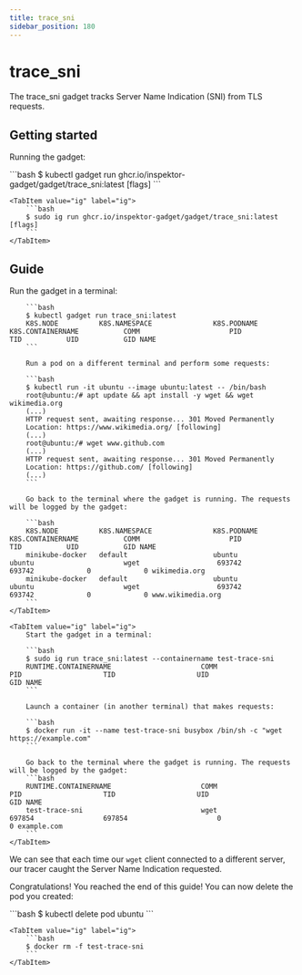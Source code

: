 ```yaml
---
title: trace_sni
sidebar_position: 180
---
```



# trace_sni

The trace_sni gadget tracks Server Name Indication (SNI) from TLS requests.

## Getting started

Running the gadget:

<Tabs groupId="env">
    <TabItem value="kubectl-gadget" label="kubectl gadget">
        ```bash
        $ kubectl gadget run ghcr.io/inspektor-gadget/gadget/trace_sni:latest [flags]
        ```
    </TabItem>

    <TabItem value="ig" label="ig">
        ```bash
        $ sudo ig run ghcr.io/inspektor-gadget/gadget/trace_sni:latest [flags]
        ```
    </TabItem>
</Tabs>

## Guide

<Tabs groupId="env">
    <TabItem value="kubectl-gadget" label="kubectl gadget">
        Run the gadget in a terminal:

        ```bash
        $ kubectl gadget run trace_sni:latest
        K8S.NODE          K8S.NAMESPACE               K8S.PODNAME                 K8S.CONTAINERNAME           COMM                      PID            TID           UID           GID NAME
        ```

        Run a pod on a different terminal and perform some requests:

        ```bash
        $ kubectl run -it ubuntu --image ubuntu:latest -- /bin/bash
        root@ubuntu:/# apt update && apt install -y wget && wget wikimedia.org
        (...)
        HTTP request sent, awaiting response... 301 Moved Permanently
        Location: https://www.wikimedia.org/ [following]
        (...)
        root@ubuntu:/# wget www.github.com
        (...)
        HTTP request sent, awaiting response... 301 Moved Permanently
        Location: https://github.com/ [following]
        (...)
        ```

        Go back to the terminal where the gadget is running. The requests will be logged by the gadget:

        ```bash
        K8S.NODE          K8S.NAMESPACE               K8S.PODNAME                 K8S.CONTAINERNAME           COMM                      PID            TID           UID           GID NAME
        minikube-docker   default                     ubuntu                      ubuntu                      wget                   693742         693742             0             0 wikimedia.org
        minikube-docker   default                     ubuntu                      ubuntu                      wget                   693742         693742             0             0 www.wikimedia.org
        ```
    </TabItem>

    <TabItem value="ig" label="ig">
        Start the gadget in a terminal:

        ```bash
        $ sudo ig run trace_sni:latest --containername test-trace-sni
        RUNTIME.CONTAINERNAME                      COMM                                PID                    TID                    UID                   GID NAME
        ```

        Launch a container (in another terminal) that makes requests:

        ```bash
        $ docker run -it --name test-trace-sni busybox /bin/sh -c "wget https://example.com"
        ```

        Go back to the terminal where the gadget is running. The requests will be logged by the gadget:
        ```bash
        RUNTIME.CONTAINERNAME                      COMM                                PID                    TID                    UID                   GID NAME
        test-trace-sni                             wget                             697854                 697854                      0                     0 example.com
        ```
    </TabItem>
</Tabs>

We can see that each time our `wget` client connected to a different
server, our tracer caught the Server Name Indication requested.

Congratulations! You reached the end of this guide!
You can now delete the pod you created:

<Tabs groupId="env">
    <TabItem value="kubectl-gadget" label="kubectl gadget">
        ```bash
        $ kubectl delete pod ubuntu
        ```
    </TabItem>

    <TabItem value="ig" label="ig">
        ```bash
        $ docker rm -f test-trace-sni
        ```
    </TabItem>
</Tabs>
